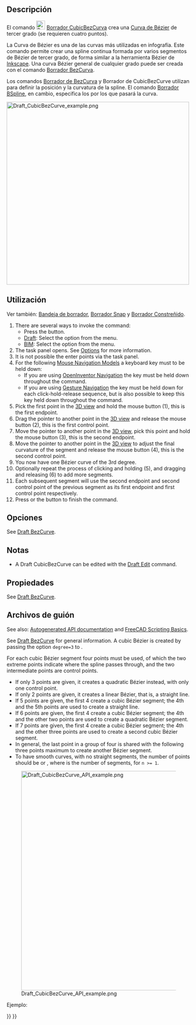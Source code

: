 <languages/>

<div class="mw-translate-fuzzy">
{{Docnav/es
|[[Draft_BSpline/es|BSpline]]
|[[Draft_BezCurve/es|BezCurva]]
|[[Draft_Workbench/es|Borrador]]
|IconL=Draft_BSpline.svg
|IconR=Draft_BezCurve.svg
|IconC=Workbench_Draft.svg
}}
</div>

<div class="mw-translate-fuzzy">
{{GuiCommand/es
|Name=Draft CubicBezCurve
|Name/es=Borrador CubicBezCurva
|MenuLocation=Dibujo → Herramientas Bézier → Cubic Curva Bézier
|Workbenches=[[Draft_Workbench/es|Borrador]], [[Arch_Workbench/es|Arquitectura]]
|Version=0.19
|SeeAlso=[[Draft_BezCurve/es|Borrador BezCurva]], [[Draft_BSpline/es|Borrador BSpline]]
}}
</div>

<span id="Description"></span>
==Descripción==

<div class="mw-translate-fuzzy">
El comando [[Image:Draft_CubicBezCurve.svg|24px]] [[Draft_CubicBezCurve/es|Borrador CubicBezCurva]] crea una [https://es.wikipedia.org/wiki/Curva_de_B%C3%A9zier Curva de Bézier] de tercer grado (se requieren cuatro puntos).
</div>

La Curva de Bézier es una de las curvas más utilizadas en infografía. Este comando permite crear una spline continua formada por varios segmentos de Bézier de tercer grado, de forma similar a la herramienta Bézier de [https://inkscape.org/ Inkscape]. Una curva Bézier general de cualquier grado puede ser creada con el comando [[Draft_BezCurve/es|Borrador BezCurva]].

<div class="mw-translate-fuzzy">
Los comandos [[Draft BezCurve/es|Borrador de BezCurva]] y Borrador de CubicBezCurve utilizan {{Emphasis|puntos de control}} para definir la posición y la curvatura de la spline. El comando [[Draft BSpline/es|Borrador BSpline]], en cambio, especifica los {{Emphasis|puntos exactos}} por los que pasará la curva.
</div>

[[File:Draft_CubicBezCurve_example.png|500px]]
{{Caption|Spline formada por tres segmentos cúbicos de Bézier. El primer segmento está definido por cuatro puntos. Los segmentos posteriores reutilizan dos puntos del segmento anterior y, por tanto, sólo requieren dos puntos adicionales.}}

<span id="Usage"></span>
==Utilización==

Ver también: [[Draft_Tray/es|Bandeja de borrador]], [[Draft_Snap/es|Borrador Snap]] y [[Draft_Constrain/es|Borrador Constreñido]].

# There are several ways to invoke the command:
#* Press the {{Button|[[Image:Draft_CubicBezCurve.svg|16px]] [[Draft_CubicBezCurve|Cubic Bézier curve]]}} button.
#* [[Draft_Workbench|Draft]]: Select the {{MenuCommand|Drafting → Bézier tools → [[Image:Draft_CubicBezCurve.svg|16px]] Cubic Bézier curve}} option from the menu.
#* [[BIM_Workbench|BIM]]: Select the {{MenuCommand|2D Drafting → [[Image:Draft_CubicBezCurve.svg|16px]] Cubic Bézier curve}} option from the menu.
# The {{MenuCommand|Cubic Bézier curve}} task panel opens. See [[#Options|Options]] for more information.
# It is not possible the enter points via the task panel.
# For the following [[Mouse_navigation|Mouse Navigation Models]] a keyboard key must to be held down:
#* If you are using [[Mouse_navigation#OpenInventor_Navigation|OpenInventor Navigation]] the {{KEY|Ctrl}} key must be held down throughout the command.
#* If you are using [[Mouse_navigation#Gesture_Navigation|Gesture Navigation]] the {{KEY|Alt}} key must be held down for each click-hold-release sequence, but is also possible to keep this key held down throughout the command.
# Pick the first point in the [[3D_view|3D view]] and hold the mouse button (1), this is the first endpoint.
# Drag the pointer to another point in the [[3D_view|3D view]] and release the mouse button (2), this is the first control point.
# Move the pointer to another point in the [[3D_view|3D view]], pick this point and hold the mouse button (3), this is the second endpoint.
# Move the pointer to another point in the [[3D_view|3D view]] to adjust the final curvature of the segment and release the mouse button (4), this is the second control point.
# You now have one Bézier curve of the 3rd degree.
# Optionally repeat the process of clicking and holding (5), and dragging and releasing (6) to add more segments.
# Each subsequent segment will use the second endpoint and second control point of the previous segment as its first endpoint and first control point respectively.
# Press {{KEY|Esc}} or the {{Button|Close}} button to finish the command.

<span id="Options"></span>
==Opciones==

See [[Draft_BezCurve#Options|Draft BezCurve]].

<span id="Notes"></span>
==Notas==

* A Draft CubicBezCurve can be edited with the [[Draft_Edit|Draft Edit]] command.

<span id="Properties"></span>
==Propiedades==

See [[Draft_BezCurve#Properties|Draft BezCurve]].

<span id="Scripting"></span>
==Archivos de guión==

See also: [https://freecad.github.io/SourceDoc/ Autogenerated API documentation] and [[FreeCAD_Scripting_Basics|FreeCAD Scripting Basics]].

See [[Draft_BezCurve|Draft BezCurve]] for general information. A cubic Bézier is created by passing the option <code>degree=3</code> to {{incode|makeBezCurve()}}.

For each cubic Bézier segment four points must be used, of which the two extreme points indicate where the spline passes through, and the two intermediate points are control points.
* If only 3 points are given, it creates a quadratic Bézier instead, with only one control point.
* If only 2 points are given, it creates a linear Bézier, that is, a straight line.
* If 5 points are given, the first 4 create a cubic Bézier segment; the 4th and the 5th points are used to create a straight line.
* If 6 points are given, the first 4 create a cubic Bézier segment; the 4th and the other two points are used to create a quadratic Bézier segment.
* If 7 points are given, the first 4 create a cubic Bézier segment; the 4th and the other three points are used to create a second cubic Bézier segment.
* In general, the last point in a group of four is shared with the following three points maximum to create another Bézier segment.
* To have smooth curves, with no straight segments, the number of points should be {{incode|3n + 1}} or {{incode|3n}}, where {{incode|n}} is the number of segments, for <code>n >= 1</code>.

[[File:Draft_CubicBezCurve_API_example.png|600px]]

{{Caption|Ejemplos de curvas de Bézier producidas utilizando 2, 3, 4, 5, 6, 7 y 8 puntos. Las líneas sólidas indican segmentos cúbicos de Bézier; las otras líneas son cuadráticas o lineales.}}

Ejemplo:

{{Code|code=
import FreeCAD as App
import Draft

doc = App.newDocument()

p1 = App.Vector(-3500, 0, 0)
p2 = App.Vector(-3000, 2000, 0)
p3 = App.Vector(-1100, 2000, 0)
p4 = App.Vector(0, 0, 0)

p5 = App.Vector(1500, -2000, 0)
p6 = App.Vector(3000, -1500, 0)
p7 = App.Vector(5000, 0, 0)
p8 = App.Vector(6000, 1500, 0)
rot = App.Rotation()

c1 = Draft.make_circle(100, placement=App.Placement(p1, rot), face=False)
c1.Label = "B1_E1"
c2 = Draft.make_circle(50, placement=App.Placement(p2, rot), face=True)
c2.Label = "B1_c1"
c3 = Draft.make_circle(50, placement=App.Placement(p3, rot), face=True)
c3.Label = "B1_c2"
c4 = Draft.make_circle(100, placement=App.Placement(p4, rot), face=False)
c4.Label = "B1_E2"
c5 = Draft.make_circle(50, placement=App.Placement(p5, rot), face=True)
c5.Label = "B2_c3"
c6 = Draft.make_circle(50, placement=App.Placement(p6, rot), face=True)
c6.Label = "B2_c4"
c7 = Draft.make_circle(100, placement=App.Placement(p7, rot), face=False)
c7.Label = "B2_E3"
c8 = Draft.make_circle(50, placement=App.Placement(p8, rot), face=True)
c8.Label = "B3_c5"

doc.recompute()

B1 = Draft.make_bezcurve([p1, p2], degree=3)
B1.Label = "B_lin"
B1.ViewObject.DrawStyle = "Dashed"

B2 = Draft.make_bezcurve([p1, p2, p3], degree=3)
B2.Label = "B_quad"
B2.ViewObject.DrawStyle = "Dotted"

B3 = Draft.make_bezcurve([p1, p2, p3, p4], degree=3)
B3.Label = "B_cub"
B3.ViewObject.LineWidth = 4

B4 = Draft.make_bezcurve([p1, p2, p3, p4, p5], degree=3)
B4.Label = "B_cub+lin"
B4.ViewObject.DrawStyle = "Dashed"

B5 = Draft.make_bezcurve([p1, p2, p3, p4, p5, p6], degree=3)
B5.Label = "B_cub+quad"
B5.ViewObject.DrawStyle = "Dotted"

B6 = Draft.make_bezcurve([p1, p2, p3, p4, p5, p6, p7], degree=3)
B6.Label = "B_cub+cub"
B6.ViewObject.LineWidth = 2

B7 = Draft.make_bezcurve([p1, p2, p3, p4, p5, p6, p7, p8], degree=3)
B7.Label = "B_cub+cub+lin"
B7.ViewObject.DrawStyle = "Dashed"

doc.recompute()
}}


<div class="mw-translate-fuzzy">
{{Docnav/es
|[[Draft_BSpline/es|BSpline]]
|[[Draft_BezCurve/es|BezCurva]]
|[[Draft_Workbench/es|Borrador]]
|IconL=Draft_BSpline.svg
|IconR=Draft_BezCurve.svg
|IconC=Workbench_Draft.svg
}}
</div>

{{Draft Tools navi{{#translation:}}}}
{{Userdocnavi{{#translation:}}}}